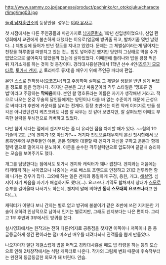 http://www.sammy.co.jp/japanese/product/pachinko/cr_otokojuku/character/img/img03.jpg

[[돌격 남자훈련소]]의 등장인물. 성우는 [[야라 유사쿠]].

첫 시점에서는 다른 주인공들과 마찬가지로 [[남자훈련소]] 1학년 신입생이었으나, 신입 환영회에서 교관에게 불손하게 대했다는 이유로(얼굴에 방귀좀 뀌고, 발차기좀 몇번 날렸다...) 체벌실에 들어가 반년 정도를 지내고 있었다. 문제는 그 체벌실이라는게 떨어지는 천장을 하루종일 떠받치고 있는 것... 밥도 넣어주긴 했지만 당연히 그상태로 먹을 수가 없었으므로 굶어죽지 않았을까 했는데 살아있었다. 이때문에 풀려나와 밥을 왕창 먹은 뒤 자기소개를 하는 것이 첫 등장이다. 경라대사흉살편에서 1학년 선수 4인([[츠루기 모모타로]], [[토가시 겐지]], [[J]], 토라마루 류지)을 채우기 위해 주인공 파티에 편입.

본인 스스로 천하장사(요코즈나)라고 주장하며 실제로 그 체벌실 생활을 반년 넘게 버텼을 정도로 힘은 엄청나다. 하지만 근본은 그냥 싸움꾼이라 격투 스타일은 '맹호류 권법'이라고 주장하는 '''막싸움'''이다. 본인 왈 맹호류라는 이름은 자기가 생각해낸 거라고. 적으로 나오는 온갖 무술의 달인들에게는 양민이나 다를 바 없는 수준이기 때문에 근성으로 버티다가 후반에 카운터를 날리는 전개다. 등장 초반에는 이런 약캐 이미지로 만들 생각은 아니었던건지 케츠코와도 나름 잘 싸우는 것 같아 보였지만, 잘 살펴보면 이때도 부족한 실력을 두뇌전으로 커버하고 있었다.

다만 힘이 세다는 점에서 겐지보다는 좀 더 유리한 점을 차지할 때가 있다. ~~힘의 1호 기술의 2호. 근데 겐지가 1호 아닌가?~~ 거기다 천도오륜대무회의 본선 첫시합에서 보룡흑연주의 부관주들인 아몬, 운몬 형제와 대결할 때 겐지가 자신을 구하고 운몬과 함께 절벽 밑으로 떨어지자 분노하여, 아몬을 순수한 격투실력만으로 압도하며 끝끝내 승리하는 모습을 보여주기도 했다.

개그를 담당한다는 점에서도 토가시 겐지와 캐릭터가 꽤나 겹친다. 겐지와는 처음에는 티격태격 하는 사이였으나 나중에는 서로 베스트 프렌드로 인정하고 2대2 전투라면 함께 나가는 경우가 많다. 그외에 하는 일은 겐지와 동일하게 구경, 응원, 개그, [[해설역]]. 심지어 자기 싸움을 자기가 해설하기도 했다(...). 요코즈나 기믹도 합쳐져서 상대가 [[스모]]로 승부를 걸어올때 나서기도 하는데, 겐지의 말에 의하면 '''동네 스모대회 요코즈나'''라고 한다(...).

캐릭터가 이렇다 보니 간지는 별로 없고 방귀에 불붙이기 같은 초반에 쓰던 지저분한 기술이 오히려 인상적으로 남아서 인기는 별로지만, 그래도 겐지보다는 나은 편이다. 그리고 1부 후반과 3부에서도 방귀를 쓴다.

실사영화에서는 원작과는 전혀 다른(억지로 공통점을 찾자면 이쪽이나 저쪽이나 좀 둥글둥글하게 생긴 편이라는 점) 미소년 배우를 데려다놔서 관객들을 뿜게 만들었다.

나오자마자 일단 게걸스럽게 밥을 퍼먹고 경라대사흉살 때도 밥 타령을 하는 등의 모습으로 인해 2차창작에서는 식탐 캐릭터로 나온다. 작가의 그림체 변화 때문에 후속작부터는 완전히 둥글둥글한 외모가 돼 버린다. 안습.
